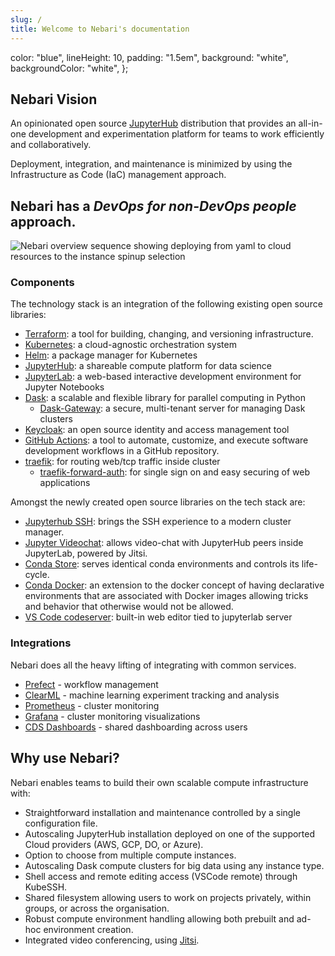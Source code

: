 ```yaml
---
slug: /
title: Welcome to Nebari's documentation
---
```


  color: "blue",
  lineHeight: 10,
  padding: "1.5em",
  background: "white",
  backgroundColor: "white",
};

## Nebari Vision

An opinionated open source [JupyterHub][jupyterhub] distribution that provides
an all-in-one development and experimentation platform for teams to work
efficiently and collaboratively.

Deployment, integration, and maintenance is minimized by using the
Infrastructure as Code (IaC) management approach.

## Nebari has a _DevOps for non-DevOps people_ approach.

![Nebari overview sequence showing deploying from yaml to cloud resources to the instance spinup selection](/img/nebari_overview_sequence.png)

### Components

The technology stack is an integration of the following existing open source libraries:

- [Terraform](https://www.terraform.io/intro/index.html): a tool for building, changing, and versioning infrastructure.
- [Kubernetes](https://kubernetes.io/docs/home/): a cloud-agnostic orchestration system
- [Helm](https://helm.sh/): a package manager for Kubernetes
- [JupyterHub](https://jupyter.org/hub): a shareable compute platform for data science
- [JupyterLab](https://jupyterlab.readthedocs.io/en/stable/): a web-based interactive development environment for Jupyter Notebooks
- [Dask](https://docs.dask.org/en/latest/): a scalable and flexible library for parallel computing in Python
  - [Dask-Gateway](https://gateway.dask.org/): a secure, multi-tenant server for managing Dask clusters
- [Keycloak](https://www.keycloak.org/): an open source identity and access management tool
- [GitHub Actions](https://docs.github.com/en/actions): a tool to automate, customize, and execute software development workflows in a GitHub repository.
- [traefik](https://traefik.io/): for routing web/tcp traffic inside cluster
  - [traefik-forward-auth](https://github.com/thomseddon/traefik-forward-auth): for single sign on and easy securing of web applications

Amongst the newly created open source libraries on the tech stack are:

- [Jupyterhub SSH](https://github.com/yuvipanda/jupyterhub-ssh): brings the SSH experience to a modern cluster manager.
- [Jupyter Videochat](https://github.com/yuvipanda/jupyter-videochat): allows video-chat with JupyterHub peers inside JupyterLab, powered by Jitsi.
- [Conda Store](https://github.com/quansight/conda-store): serves identical conda environments and controls its life-cycle.
- [Conda Docker](https://github.com/conda-incubator/conda-docker): an extension to the docker concept of having declarative environments that are associated with Docker images
  allowing tricks and behavior that otherwise would not be allowed.
- [VS Code codeserver](https://github.com/cdr/code-server): built-in web editor tied to jupyterlab server

### Integrations

Nebari does all the heavy lifting of integrating with common services.

- [Prefect](https://www.prefect.io/) - workflow management
- [ClearML](https://clear.ml/) - machine learning experiment tracking and analysis
- [Prometheus](https://prometheus.io/) - cluster monitoring
- [Grafana](https://grafana.com/) - cluster monitoring visualizations
- [CDS Dashboards](https://cdsdashboards.readthedocs.io/) - shared dashboarding across users

## Why use Nebari?

Nebari enables teams to build their own scalable compute infrastructure with:

- Straightforward installation and maintenance controlled by a single configuration file.
- Autoscaling JupyterHub installation deployed on one of the supported Cloud providers (AWS, GCP, DO, or Azure).
- Option to choose from multiple compute instances.
- Autoscaling Dask compute clusters for big data using any instance type.
- Shell access and remote editing access (VSCode remote) through KubeSSH.
- Shared filesystem allowing users to work on projects privately, within groups, or across the organisation.
- Robust compute environment handling allowing both prebuilt and ad-hoc environment creation.
- Integrated video conferencing, using [Jitsi](https://meet.jit.si/).

[jupyterhub]: https://jupyter.org/hub
